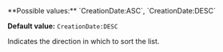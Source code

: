 <ParamField query="Sort" type="string" >     
**Possible values:** `CreationDate:ASC`, `CreationDate:DESC`

**Default value:** `CreationDate:DESC`

Indicates the direction in which to sort the list.
</ParamField>